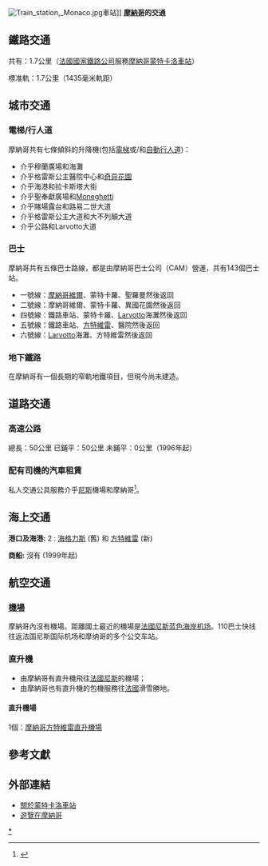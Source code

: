 [[File:Train_station,_Monaco.jpg|thumb]]車站]]
'''[[摩納哥|摩納哥]]的交通'''
== 鐵路交通 ==
共有：1.7公里（[[法國國家鐵路公司|法國國家鐵路公司]]服務[[摩納哥鐵路|摩納哥蒙特卡洛車站]]）

標准軌：1.7公里（1435毫米軌距）

== 城市交通 ==
=== 電梯/行人道 ===
摩納哥共有七條傾斜的升降機(包括[[電梯|電梯]]或/和[[自動行人道|自動行人道]])：
* 介乎穆蘭廣場和海灘
* 介乎格雷斯公主醫院中心和[[奇异花園|奇异花園]]
* 介乎海港和拉卡斯塔大街
* 介乎聖奉獻廣場和[[Moneghetti|Moneghetti]]
* 介乎賭場露台和路易二世大道
* 介乎格雷斯公主大道和大不列顛大道
* 介乎公路和Larvotto大道
=== 巴士 ===
摩納哥共有五條巴士路線，都是由摩納哥巴士公司（CAM）營運，共有143個巴士站。

* 一號線：[[摩納哥維爾|摩納哥維爾]]、蒙特卡羅、聖羅曼然後返回
* 二號線：摩納哥維爾、蒙特卡羅、異國花園然後返回
* 四號線：鐵路車站、蒙特卡羅、[[Larvotto|Larvotto]]海灘然後返回 
* 五號線：鐵路車站、[[方特維雷_(摩納哥)|方特維雷]]、醫院然後返回
* 六號線：[[Larvotto|Larvotto]]海灘、方特維雷然後返回

=== 地下鐵路 ===
在摩納哥有一個長期的窄軌地鐵項目，但現今尚未建造。
== 道路交通 ==
===高速公路===
總長：50公里
已鋪平：50公里
未鋪平：0公里（1996年起）

=== 配有司機的汽車租賃 ===
私人交通公具服務介乎[[尼斯|尼斯]]機場和摩納哥<ref>{{cite web|url=http://www.cannes-i-get.com/en/nls-limousine-service-cannes-cannes-c1737.html|title=NLS Limousine Service Cannes|access-date=2018-06-30|archive-url=https://web.archive.org/web/20180630105707/http://www.cannes-i-get.com/en/nls-limousine-service-cannes-cannes-c1737.html|archive-date=2018-06-30|dead-url=yes}}</ref>。

== 海上交通 ==
'''港口及海港:'''
2 : [[海格力斯|海格力斯]] (舊) 和 [[方特維雷|方特維雷]] (新)

'''商船:'''
沒有 (1999年起)

== 航空交通 ==
=== [[機場|機場]] ===
摩納哥內沒有機場。距離國土最近的機場是[[法國|法國]][[尼斯蓝色海岸机场|尼斯蓝色海岸机场]]。110巴士快线往返法国尼斯国际机场和摩纳哥的多个公交车站。

=== 直升機 ===
* 由摩納哥有直升機飛往[[法國|法國]][[尼斯|尼斯]]的機場；
* 由摩納哥也有直升機的包機服務往[[法國|法國]]滑雪勝地。

====直升機場====
1個：[[摩納哥直升機場|摩納哥方特維雷直升機場]]

==參考文獻==
{{reflist}}

== 外部連結 ==
* [http://www.yomiuri.co.jp/dy/columns/0004/station080.htm 關於蒙特卡洛車站] {{Wayback|url=http://www.yomiuri.co.jp/dy/columns/0004/station080.htm |date=20120204150206 }} 
* [http://holiday.monacoeye.com/transport/transport.html 遊覽在摩納哥] {{Wayback|url=http://holiday.monacoeye.com/transport/transport.html |date=20110607113903 }}

[[Category:摩納哥交通|*]]